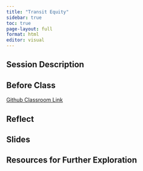 ```yaml
---
title: "Transit Equity"
sidebar: true
toc: true
page-layout: full
format: html
editor: visual
---
```


## Session Description

## Before Class

[Github Classroom Link](https://classroom.github.com/a/oAzPzEw4)

## Reflect

## Slides

## Resources for Further Exploration
